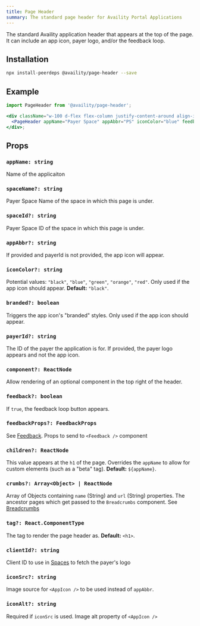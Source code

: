 ```yaml
---
title: Page Header
summary: The standard page header for Availity Portal Applications
---
```


The standard Availity application header that appears at the top of the page. It can include an app icon, payer logo, and/or the feedback loop.

## Installation

```bash
npx install-peerdeps @availity/page-header --save
```

## Example

```jsx live=true viewCode=true
import PageHeader from '@availity/page-header';

<div className="w-100 d-flex flex-column justify-content-around align-items-start">
  <PageHeader appName="Payer Space" appAbbr="PS" iconColor="blue" feedback />
</div>;
```

## Props

### `appName: string`
Name of the applicaiton

### `spaceName?: string`
Payer Space Name of the space in which this page is under.

### `spaceId?: string`
Payer Space ID of the space in which this page is under.

### `appAbbr?: string`
If provided and payerId is not provided, the app icon will appear.

### `iconColor?: string`
Potential values: `"black"`, `"blue"`, `"green"`, `"orange"`, `"red"`. Only used if the app icon should appear. **Default:** `"black"`.

### `branded?: boolean`
Triggers the app icon's "branded" styles. Only used if the app icon should appear.

### `payerId?: string`
The ID of the payer the application is for. If provided, the payer logo appears and not the app icon.

### `component?: ReactNode`
Allow rendering of an optional component in the top right of the header.

### `feedback?: boolean`
If `true`, the feedback loop button appears.

### `feedbackProps?: FeedbackProps`
See [Feedback](/components/feedback/feedback/#props). Props to send to `<Feedback />` component

### `children?: ReactNode`
This value appears at the `h1` of the page. Overrides the `appName` to allow for custom elements (such as a "beta" tag). **Default:** `${appName}`.

### `crumbs?: Array<Object> | ReactNode`
Array of Objects containing `name` (String) and `url` (String) properties. The ancestor pages which get passed to the `Breadcrumbs` component. See [Breadcrumbs](/components/breadcrumbs/#crumbs-arrayobject)

### `tag?: React.ComponentType`
The tag to render the page header as. **Default:** `<h1>`.

### `clientId?: string`
Client ID to use in [Spaces](/components/spaces/spaces/) to fetch the payer's logo

### `iconSrc?: string`
Image source for `<AppIcon />` to be used instead of `appAbbr`.

### `iconAlt?: string`
Required if `iconSrc` is used. Image alt property of `<AppIcon />`
